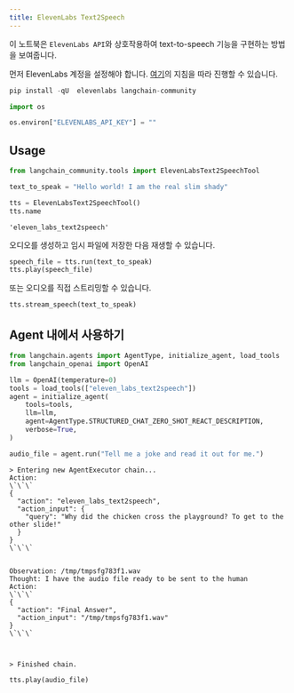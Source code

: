 ```yaml
---
title: ElevenLabs Text2Speech
---
```


이 노트북은 `ElevenLabs API`와 상호작용하여 text-to-speech 기능을 구현하는 방법을 보여줍니다.

먼저 ElevenLabs 계정을 설정해야 합니다. [여기](https://docs.elevenlabs.io/welcome/introduction)의 지침을 따라 진행할 수 있습니다.

```python
pip install -qU  elevenlabs langchain-community
```

```python
import os

os.environ["ELEVENLABS_API_KEY"] = ""
```

## Usage

```python
from langchain_community.tools import ElevenLabsText2SpeechTool

text_to_speak = "Hello world! I am the real slim shady"

tts = ElevenLabsText2SpeechTool()
tts.name
```

```output
'eleven_labs_text2speech'
```

오디오를 생성하고 임시 파일에 저장한 다음 재생할 수 있습니다.

```python
speech_file = tts.run(text_to_speak)
tts.play(speech_file)
```

또는 오디오를 직접 스트리밍할 수 있습니다.

```python
tts.stream_speech(text_to_speak)
```

## Agent 내에서 사용하기

```python
from langchain.agents import AgentType, initialize_agent, load_tools
from langchain_openai import OpenAI
```

```python
llm = OpenAI(temperature=0)
tools = load_tools(["eleven_labs_text2speech"])
agent = initialize_agent(
    tools=tools,
    llm=llm,
    agent=AgentType.STRUCTURED_CHAT_ZERO_SHOT_REACT_DESCRIPTION,
    verbose=True,
)
```

```python
audio_file = agent.run("Tell me a joke and read it out for me.")
```

```output
> Entering new AgentExecutor chain...
Action:
\`\`\`
{
  "action": "eleven_labs_text2speech",
  "action_input": {
    "query": "Why did the chicken cross the playground? To get to the other slide!"
  }
}
\`\`\`


Observation: /tmp/tmpsfg783f1.wav
Thought: I have the audio file ready to be sent to the human
Action:
\`\`\`
{
  "action": "Final Answer",
  "action_input": "/tmp/tmpsfg783f1.wav"
}
\`\`\`



> Finished chain.
```

```python
tts.play(audio_file)
```